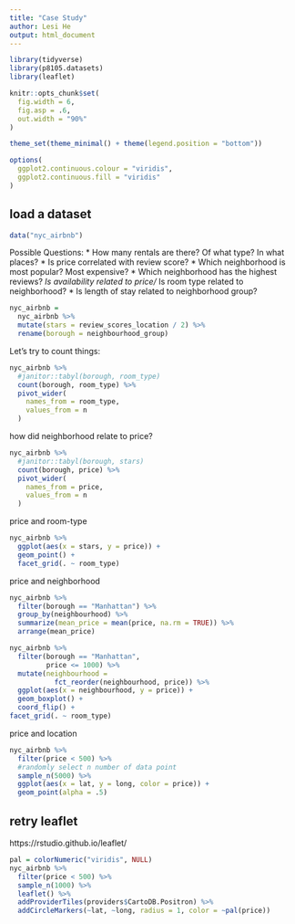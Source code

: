 ```yaml
---
title: "Case Study"
author: Lesi He
output: html_document
---
```


```r
library(tidyverse)
library(p8105.datasets)
library(leaflet)

knitr::opts_chunk$set(
  fig.width = 6,
  fig.asp = .6,
  out.width = "90%"
)

theme_set(theme_minimal() + theme(legend.position = "bottom"))

options(
  ggplot2.continuous.colour = "viridis",
  ggplot2.continuous.fill = "viridis"
)
```


## load a dataset
```r
data("nyc_airbnb")
```


Possible Questions:
* How many rentals are there? Of what type? In what places?
* Is price correlated with review score?
* Which neighborhood is most popular? Most expensive?
* Which neighborhood has the highest reviews?
*Is availability related to price/
* Is room type related to neighborhood?
* Is length of stay related to neighborhood group?


```r
nyc_airbnb = 
  nyc_airbnb %>% 
  mutate(stars = review_scores_location / 2) %>% 
  rename(borough = neighbourhood_group)
```



Let's try to count things:
```r
nyc_airbnb %>% 
  #janitor::tabyl(borough, room_type)
  count(borough, room_type) %>% 
  pivot_wider(
    names_from = room_type,
    values_from = n
  )
```


how did neighborhood relate to price?
```r
nyc_airbnb %>% 
  #janitor::tabyl(borough, stars)
  count(borough, price) %>% 
  pivot_wider(
    names_from = price,
    values_from = n
  )
```


price and room-type
```r
nyc_airbnb %>% 
  ggplot(aes(x = stars, y = price)) + 
  geom_point() + 
  facet_grid(. ~ room_type)
```


price and neighborhood
```r
nyc_airbnb %>% 
  filter(borough == "Manhattan") %>% 
  group_by(neighbourhood) %>% 
  summarize(mean_price = mean(price, na.rm = TRUE)) %>% 
  arrange(mean_price)

nyc_airbnb %>% 
  filter(borough == "Manhattan",
         price <= 1000) %>% 
  mutate(neighbourhood = 
           fct_reorder(neighbourhood, price)) %>% 
  ggplot(aes(x = neighbourhood, y = price)) + 
  geom_boxplot() + 
  coord_flip() +
facet_grid(. ~ room_type)
```

price and location
```r
nyc_airbnb %>% 
  filter(price < 500) %>% 
  #randomly select n number of data point
  sample_n(5000) %>%  
  ggplot(aes(x = lat, y = long, color = price)) +
  geom_point(alpha = .5)
```


## retry leaflet
https://rstudio.github.io/leaflet/
```r
pal = colorNumeric("viridis", NULL)
nyc_airbnb %>% 
  filter(price < 500) %>% 
  sample_n(1000) %>% 
  leaflet() %>% 
  addProviderTiles(providers$CartoDB.Positron) %>% 
  addCircleMarkers(~lat, ~long, radius = 1, color = ~pal(price))
```





